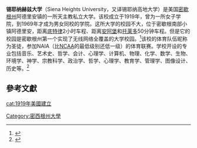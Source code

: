 {{Infobox University
 |name              = 锡耶纳赫兹大学
 |native_name       = Siena Heights University
 |image_name        = Sacred Heart Hall Historic Site Siena Heights University Adrian Michigan.JPG
 |image_size        = 
 |caption           = 
 |latin_name        = 
 |motto             = Competent, Purposeful, and Ethical
 |mottoeng          = 
 |established       = 1919 |former_names     = St. Joseph's College (1919–1939)<br>Siena Heights College (1939–1998)
 |closed            = 
 |type              = [[私立大学|私立大学]]（罗马天主教教会大学）
 |affiliation       = 阿德里安多米尼加姐妹联会
 |endowment         = 810万美元<ref>{{Cite web |url=http://colleges.usnews.rankingsandreviews.com/best-colleges/siena-heights-university-2316 |title=存档副本 |accessdate=2015-02-20 |archive-date=2013-01-30 |archive-url=https://web.archive.org/web/20130130023416/http://colleges.usnews.rankingsandreviews.com/best-colleges/siena-heights-university-2316 |dead-url=no }}</ref>
 |officer_in_charge = 
 |president         = 阿尔伯特博士
 |vice-president    = 
 |provost           = 
 |head_label        = 
 |head              = 
 |faculty           = 80位
 |staff             = 170位
 |students          = 
 |undergrad         = 大约950
 |postgrad          = 390
 |other             = 
 |city              = [[阿德里安|阿德里安]]
 |state             = [[密歇根州|密歇根州]]
 |country           = [[美国|美国]]
 |coor              = 
 |campus            = 0.22平方千米
 |colors            = 蓝和金 {{colorbox|#191970}} {{colorbox|#FFD700}}
 |nickname          = 圣徒 Saints
 |mascot            = 哈士奇狗哈罗
 |main affiliations      = [[Wolverine–Hoosier_Athletic_Conference|WHAC]] ([[National_Association_of_Intercollegiate_Athletics|NAIA]])
 |website           = [http://www.sienaheights.edu/ www.sienaheights.edu]
 |logo              = 
 |footnotes         = 
}}
'''锡耶纳赫兹大学'''（Siena Heights University，又译锡耶纳高地大学）是美国[[密歇根州|密歇根州]]阿德里安镇的一所天主教私立大学。该校成立于1919年，曾为一所女子学院，到1969年才成为男女同校的学院。这所大学的校园不大，位于密歇根南部小镇阿德里安，距离[[底特律|底特律]]2小时车程、距离[[安阿伯|安阿堡]]和[[托莱多|托莱多]]50分钟车程。但是它的校园是密歇根州第一个实现了无线网络全覆盖的大学校园。<ref name="facts">{{Cite web |url=http://www.sienaheights.edu/FastFacts.aspx |title=Siena Heights: Facts |accessdate=2015-02-20 |archive-date=2009-04-17 |archive-url=https://web.archive.org/web/20090417103122/http://www.sienaheights.edu/FastFacts.aspx |dead-url=yes }}</ref>该校的体育队伍昵称为圣徒，参加NAIA（比[[NCAA|NCAA]]的最低级别还低一级）的体育联赛。学校开设的专业包括音乐、艺术史、哲学、会计、心理学、计算机、物理、化学、数学、生物、环境学、神学、宗教科学、政治学、哲学、心理学、教育学、管理学、图像设计、历史等。<ref>{{Cite web |url=http://www.sienaheights.edu/MajorsAndMinors.aspx |title=Siena Heights: Programs |accessdate=2015-02-20 |archive-date=2007-10-27 |archive-url=https://web.archive.org/web/20071027070818/http://www.sienaheights.edu/MajorsAndMinors.aspx |dead-url=yes }}</ref>

==參考文獻==
{{reflist}}
{{密歇根州的學院和大學}}
{{normdaten}}
{{DEFAULTSORT:Siena Heights University}}
[[Category:密西根州大學|Category:密西根州大學]]
[[cat:1919年美國建立|cat:1919年美國建立]]